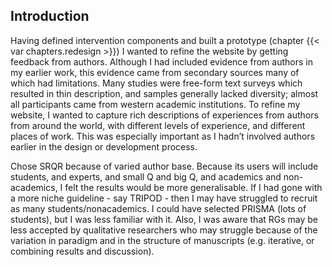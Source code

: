 ## Introduction

Having defined intervention components and built a prototype (chapter {{< var chapters.redesign >}}) I wanted to refine the website by getting feedback from authors. Although I had included evidence from authors in my earlier work, this evidence came from secondary sources many of which had limitations. Many studies were free-form text surveys which resulted in thin description, and samples generally lacked diversity; almost all participants came from western academic institutions. To refine my website, I wanted to capture rich descriptions of experiences from authors from around the world, with different levels of experience, and different places of work. This was especially important as I hadn't involved authors earlier in the design or development process.

Chose SRQR because of varied author base. Because its users will include students, and experts, and small Q and big Q, and academics and non-academics, I felt the results would be more generalisable. If I had gone with a more niche guideline - say TRIPOD - then I may have struggled to recruit as many students/nonacademics. I could have selected PRISMA (lots of students), but I was less familiar with it. Also, I was aware that RGs may be less accepted by qualitative researchers who may struggle because of the variation in paradigm and in the structure of manuscripts (e.g. iterative, or combining results and discussion).
